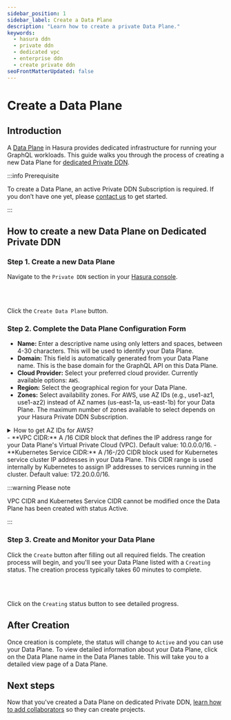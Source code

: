 ```yaml
---
sidebar_position: 1
sidebar_label: Create a Data Plane
description: "Learn how to create a private Data Plane."
keywords:
  - hasura ddn
  - private ddn
  - dedicated vpc
  - enterprise ddn
  - create private ddn
seoFrontMatterUpdated: false
---
```





# Create a Data Plane

## Introduction

A [Data Plane](/architecture/overview.mdx#data-plane) in Hasura provides dedicated infrastructure for running your GraphQL workloads. This guide walks you through the process of creating a new Data Plane for [dedicated Private DDN](/architecture/private/dedicated.mdx).

:::info Prerequisite

To create a Data Plane, an active Private DDN Subscription is required. If you don’t have one yet, please [contact us](https://hasura.io/contact-us) to get started.

:::

## How to create a new Data Plane on Dedicated Private DDN

### Step 1. Create a new Data Plane

Navigate to the `Private DDN` section in your [Hasura console](https://console.hasura.io).

<Thumbnail src="/img/data-plane/private-ddn.png" alt="Data Plane Management" width="1000px" />

<br></br>

Click the `Create Data Plane` button.

<Thumbnail src="/img/data-plane/pending-provision-data-planes.png" alt="Data Plane Creation Pending" width="1000px" />

### Step 2. Complete the Data Plane Configuration Form


- **Name:** Enter a descriptive name using only letters and spaces, between 4-30 characters. This will be used to identify your Data Plane.
- **Domain:** This field is automatically generated from your Data Plane name. This is the base domain for the GraphQL API on this Data Plane.
- **Cloud Provider:** Select your preferred cloud provider. Currently available options: `AWS`.
- **Region:** Select the geographical region for your Data Plane.
- **Zones:** Select availability zones. For AWS, use AZ IDs (e.g., use1-az1, use1-az2) instead of AZ names (us-east-1a, us-east-1b) for your Data Plane. The maximum number of zones available to select depends on your Hasura Private DDN Subscription.

<details>
  <summary>How to get AZ IDs for AWS?</summary>

  **Availability Zone (AZ) IDs** are unique identifiers for AWS Availability Zones within a region. Using AZ IDs ensures
  consistency across different AWS accounts and optimizes performance by aligning your Data Plane with your database's
  physical location.

  **Why Use AZ IDs Instead of AZ Names?**

  - **Consistency:** AZ IDs are consistent across all AWS accounts, whereas AZ Names can differ.
  - **Performance:** Deploying resources in the same physical AZ reduces latency.
  - **Cost Efficiency:** Avoids cross-zone network costs by ensuring resources are within the same AZ.


  Note: When selecting AZ IDs, ensure they correspond to the AZs where your database resides to maintain low latency
  and avoid cross-zone network costs. It is recommended to choose at least two AZs for higher availability and fault
  tolerance.

  [Read more about AWS AZ IDs on AWS Docs](https://docs.aws.amazon.com/ram/latest/userguide/working-with-az-ids.html)

  **Steps to Obtain AZ IDs**

  You can obtain AZ IDs using either the **AWS CLI** or the **AWS Console**.


  **1. Using AWS CLI:**

  Run the following command, replacing `
  <region>` with your desired region:

    ```bash

    aws ec2 describe-availability-zones \
    --region <region> \
      --output table \
      --query "AvailabilityZones[?State=='available'] | [].{ZoneName: ZoneName, ZoneId: ZoneId}"
      ```
      Example output for us-east-1:

      ```
      -----------------------------
      | DescribeAvailabilityZones |
      +-----------+---------------+
      | ZoneId | ZoneName         |
      +-----------+---------------+
      | use1-az1 | us-east-1a     |
      | use1-az2 | us-east-1b     |
      | use1-az3 | us-east-1c     |
      +-----------+---------------+
      ```


      **2. Using AWS Console:**

      - Log in to the AWS Console.
      - Navigate to the EC2 service.
      - Select your desired region from the top-right corner dropdown.
      - On the EC2 Dashboard page, locate the "Service health" section.
      - Under "Service health", find the "Zones" subsection. This section lists the Availability Zones along with their
      corresponding Zone IDs.

</details>
- **VPC CIDR:** A /16 CIDR block that defines the IP address range for your Data Plane's Virtual Private Cloud (VPC). Default value: 10.0.0.0/16.
- **Kubernetes Service CIDR:** A /16-/20 CIDR block used for Kubernetes service cluster IP addresses in your Data Plane. This CIDR range is used internally by Kubernetes to assign IP addresses to services running in the cluster. Default value: 172.20.0.0/16.

:::warning Please note

VPC CIDR and Kubernetes Service CIDR cannot be modified once the Data Plane has been created with status Active.

:::

<Thumbnail src="/img/data-plane/vpc-form.png" alt="Data Plane Creation Form" width="800px" />


### Step 3. Create and Monitor your Data Plane

Click the `Create` button after filling out all required fields. The creation process will begin, and you'll see your Data Plane listed with a `Creating` status. The creation process typically takes 60 minutes to complete.

<Thumbnail src="/img/data-plane/data-plane-page.png" alt="Data Plane Page" width="1000px" />

<br></br>

Click on the `Creating` status button to see detailed progress.

<Thumbnail src="/img/data-plane/provisioning-status-modal.png" alt="Data Plane Creating Status" width="100px" />

## After Creation

Once creation is complete, the status will change to `Active` and you can use your Data Plane. To view detailed information about your Data Plane, click on the Data Plane name in the Data Planes table. This will take you to a detailed view page of a Data Plane.

<Thumbnail src="/img/data-plane/data-plane-detail.png" alt="Data Plane Detail" width="1000px" />

## Next steps

Now that you've created a Data Plane on dedicated Private DDN, [learn how to add collaborators](/deployment/private-ddn/data-plane-collaboration.mdx) so they can create projects.
